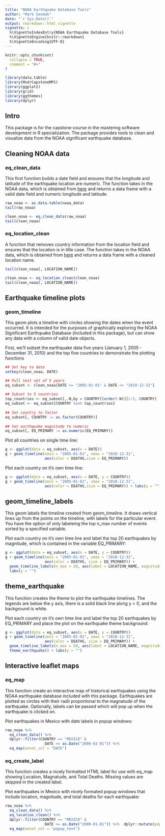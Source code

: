 ```yaml
---
title: "NOAA Earthquake Database Tools"
author: "Mark Sendak"
date: "`r Sys.Date()`"
output: rmarkdown::html_vignette
vignette: >
  %\VignetteIndexEntry{NOAA Earthquake Database Tools}
  %\VignetteEngine{knitr::rmarkdown}
  %\VignetteEncoding{UTF-8}
---
```


```r
knitr::opts_chunk$set(
  collapse = TRUE,
  comment = "#>"
)

library(data.table)
library(MsdrCapstoneMPS)
library(ggplot2)
library(grid)
library(ggthemes)
library(dplyr)
```

## Intro

This package is for the capstone course in the mastering software	development in R specialization. The package provides tools to clean and	visualize data from the NOAA significant earthquake database.

## Cleaning NOAA data

### eq_clean_data
This first function builds a date field and ensures that the longitude and latitude of the earthquake location are numeric. The function takes in the NOAA data, which is obtained from
[here](https://www.ngdc.noaa.gov/nndc/struts/form?t=101650&s=1&d=1) and returns a data frame with a valid date field and numeric longitude and latitude.

```r
raw_noaa <- as.data.table(noaa_data)
tail(raw_noaa)

clean_noaa <- eq_clean_data(raw_noaa)
tail(clean_noaa)
```

### eq_location_clean
A function that removes country information from the location field and ensures that the location is in title case. The function takes in the NOAA data, which is obtained from [here](https://www.ngdc.noaa.gov/nndc/struts/form?t=101650&s=1&d=1) and returns a data frame with a cleaned location name.

```r
tail(clean_noaa[, LOCATION_NAME])

clean_noaa <- eq_location_clean(clean_noaa)
tail(clean_noaa[, LOCATION_NAME])
```

## Earthquake timeline plots

### geom_timeline

This geom plots a timeline with circles showing the dates when the event occurred. It is intended for the purposes of graphically exploring the NOAA Significant Earthquake Database (included in this package), but can show any data with a column of valid date objects.

First, we'll subset the earthquake data five years (January 1, 2005 - December 31, 2010) and the top five countries to demonstrate the plotting functions
```r
## Set key to date
setkey(clean_noaa, DATE)

## Pull test set of 5 years
eq_subset <- clean_noaa[DATE >= "2005-01-01" & DATE <= "2010-12-31"]
 
## Subset to 5 countries
top_countries <- eq_subset[,.N,by = COUNTRY][order(-N)][1:5, COUNTRY]
eq_subset <- eq_subset[COUNTRY %in% top_countries]
 
## Set country to factor
eq_subset[, COUNTRY := as.factor(COUNTRY)]
 
## Set earthquake magnitude to numeric
eq_subset[, EQ_PRIMARY := as.numeric(EQ_PRIMARY)]
```

Plot all countries on single time line:

```r
g <- ggplot(data = eq_subset, aes(x = DATE))
g + geom_timeline(xmin = "2005-01-01", xmax = "2010-12-31",
                  aes(color = DEATHS,size = EQ_PRIMARY))
```

Plot each country on it's own time line:

```r
g <- ggplot(data = eq_subset, aes(x = DATE, y = COUNTRY))
g + geom_timeline(xmin = "2005-01-01", xmax = "2010-12-31",
                  aes(color = DEATHS,size = EQ_PRIMARY)) + labs(y = "")
```

## geom_timeline_labels

This geom labels the timeline created from geom_timeline. It draws vertical lines up from the points on the timeline, with labels for the particular event. You have the option of only labeleing the top n_max number of events sorted by a specified variable.

Plot each country on it's own time line and label the top 20 earthquakes by magnitude, which is contained in the variable EQ_PRIMARY:

```r
g <- ggplot(data = eq_subset, aes(x = DATE, y = COUNTRY))
g + geom_timeline(xmin = "2005-01-01", xmax = "2010-12-31",
                  aes(color = DEATHS, size = EQ_PRIMARY)) +
  geom_timeline_labels(n_max = 20, aes(label = LOCATION_NAME, magnitude = EQ_PRIMARY)) +
  labs(y = "")
```

## theme_earthquake

This function creates the theme to plot the earthquake timelines. The legends are below the y axis, there is a solid black line along y = 0, and the background is white.

Plot each country on it's own time line and label the top 20 earthquakes by EQ_PRIMARY and place the plot on the earthquake theme background:

```r
g <- ggplot(data = eq_subset, aes(x = DATE, y = COUNTRY))
g + geom_timeline(xmin = "2005-01-01", xmax = "2010-12-31",
                  aes(color = DEATHS, size = EQ_PRIMARY)) + 
  geom_timeline_labels(n_max = 20, aes(label = LOCATION_NAME, magnitude = EQ_PRIMARY)) +
  theme_earthquake() + labs(y = "")
```

## Interactive leaflet maps

### eq_map

This function create an interactive map of historical earthquakes using the NOAA earthquake database included with this package.  Earthquakes are plotted as circles with their radii proportional to the magnatude of the earthquake. Optionally, labels can be passed which will pop up when the earthquake is clicked on.

Plot earthquakes in Mexico with date labels in popup windows:

```r
raw_noaa %>%
  eq_clean_data() %>%
  dplyr::filter(COUNTRY == "MEXICO" &
                  DATE >= as.Date("2000-01-01")) %>%
  eq_map(annot_col = "DATE")
```

### eq_create_label

This function creates a nicely formatted HTML label for use with eq_map showing Location, Magnatude, and Total Deaths. Missing values are skipped in the created label.

Plot earthquakes in Mexico with nicely formated popup windows that include location, magnitude, and total deaths for each earthquake:

```r
raw_noaa %>%
  eq_clean_data() %>%
  eq_location_clean() %>%
  dplyr::filter(COUNTRY == "MEXICO" &
                  DATE >= as.Date("2000-01-01")) %>%  dplyr::mutate(popup_text = eq_create_label(.)) %>%
  eq_map(annot_col = "popup_text")
```
